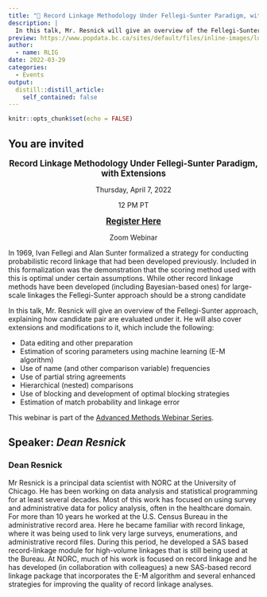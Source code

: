 ```yaml
---
title: "📢 Record Linkage Methodology Under Fellegi-Sunter Paradigm, with Extensions - Thursday April 7"
description: |
  In this talk, Mr. Resnick will give an overview of the Fellegi-Sunter approach, explaining how candidate pair are evaluated under it. He will also cover extensions and modifications to it.
preview: https://www.popdata.bc.ca/sites/default/files/inline-images/logos/PDBC_pantones_nowords.jpg
author:
  - name: RLIG
date: 2022-03-29
categories:
  - Events
output:
  distill::distill_article:
    self_contained: false
---
```



```r
knitr::opts_chunk$set(echo = FALSE)
```


## You are invited

<center>

<big>**Record Linkage Methodology Under Fellegi-Sunter Paradigm, with Extensions
**</big>

Thursday, April 7, 2022

12 PM PT

<big>
[**Register Here**](https://www.popdata.bc.ca/events/etu/webinar/Adv_Meths_Apr07_2022)
</big>

Zoom Webinar

</center>


In 1969, Ivan Fellegi and Alan Sunter formalized a strategy for conducting probabilistic record linkage that had been developed previously. Included in this formalization was the demonstration that the scoring method used with this is optimal under certain assumptions. While other record linkage methods have been developed (including Bayesian-based ones) for large-scale linkages the Fellegi-Sunter approach should be a strong candidate

In this talk, Mr. Resnick will give an overview of the Fellegi-Sunter approach, explaining how candidate pair are evaluated under it. He will also cover extensions and modifications to it, which include the following:

- Data editing and other preparation
- Estimation of scoring parameters using machine learning (E-M algorithm)
- Use of name (and other comparison variable) frequencies
- Use of partial string agreements
- Hierarchical (nested) comparisons
- Use of blocking and development of optimal blocking strategies
- Estimation of match probability and linkage error

This webinar is part of the [Advanced Methods Webinar Series](https://www.popdata.bc.ca/events/etu/webinar_series/Advanced_Methods).


## Speaker: *Dean Resnick*

### **Dean Resnick** 

Mr Resnick is a principal data scientist with NORC at the University of Chicago. He has been working on data analysis and statistical programming for at least several decades. Most of this work has focused on using survey and administrative data for policy analysis, often in the healthcare domain. For more than 10 years he worked at the U.S. Census Bureau in the administrative record area. Here he became familiar with record linkage, where it was being used to link very large surveys, enumerations, and administrative record files. During this period, he developed a SAS based record-linkage module for high-volume linkages that is still being used at the Bureau. At NORC, much of his work is focused on record linkage and he has developed (in collaboration with colleagues) a new SAS-based record linkage package that incorporates the E-M algorithm and several enhanced strategies for improving the quality of record linkage analyses.








